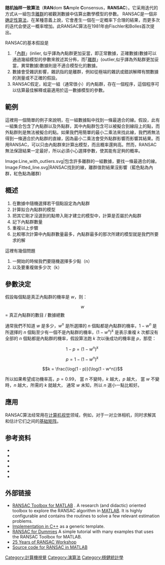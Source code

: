 {{roughtranslation|time=2011-11-17T01:32:08+00:00}}

'''随机抽样一致算法'''（'''RAN'''dom '''SA'''mple '''C'''onsensus，'''RANSAC'''）。它采用迭代的方式从一組包含[[離群|離群]]的被觀測數據中估算出數學模型的參數。
RANSAC是一個非[[确定性算法|确定性算法]]，在某種意義上說，它會產生一個在一定概率下合理的結果，而更多次的迭代会使这一概率增加。此RANSAC算法在1981年由Fischler和Bolles首次提出。

RANSAC的基本假設是
#「[[內群|內群]]」(inlier,  似乎譯為內點群更加妥當，即正常數據，正確數據)數據可以通過幾組模型的參數來敘述其分佈，而｢[[離群|離群]]」(outlier,似乎譯為外點群更加妥當，異常數​​據)數據則是不適合模型化的數據。 
#數據會受雜訊影響，雜訊指的是離群，例如從極端的雜訊或錯誤解釋有關數據的測量或不正確的假設。
#RANSAC假定，給定一組（通常很小）的內點群，存在一個程序，這個程序可以估算最佳解釋或最適用於這一數據模型的參數。 

==範例==
這裡用一個簡單的例子來說明，在一組數據點中找到一條最適合的線。假設，此有一組集合包含了內點群以及外點群，其中內點群包含可以被擬合到線段上的點，而外點群則是無法被擬合的點。如果我們用簡單的最小二乘法來找此線，我們將無法得到一條適合於內點群的直線，因為最小二乘法會受外點群影響而影響其結果。而用RANSAC，可以只由內點群來計算出模型，而且概率還夠高。然而，RANSAC無法保證結果一定最好，所以必須小心選擇參數，使其能有足夠的概率。

<gallery widths="286" heights="255" perrow="2">
Image:Line_with_outliers.svg|包含許多離群的一組數據，要找一條最適合的線。
Image:Fitted_line.svg|RANSAC找到的線，離群值對結果沒影響（藍色點為內群，紅色點為離群）
</gallery>

==概述==
#在數據中隨機選擇若干個點設定為內點群
#計算拟合內點群的模型
#把其它剛才沒選到的點帶入剛才建立的模型中，計算是否屬於內點群
#記下內點群數量
#重複以上步驟
#比較哪次計算中內點群數量最多，內點群最多的那次所建的模型就是我們所要求的解

這裡有幾個問題
#一開始的時候我們要隨機選擇多少點（n）
#以及要重複做多少次（k）

==參數決定==
假設每個點是真正內點群的機率是 <math>w</math>，则：

:<math>w</math> = 真正內點群的數目 / 數據總數

通常我們不知道 <math>w</math> 是多少，<math>w^n</math> 是所選擇的 <math>n</math> 個點都是內點群的機率，<math>1-w^n</math> 是所選擇的 <math>n</math> 個點至少有一個不是內點群的機率，<math>(1-w^n)^k</math> 是表示重複 <math>k</math> 次都沒有全部的 <math>n</math> 個點都是內點群的機率，假設算法跑 <math>k</math> 次以後成功的機率是 <math>p</math>，那麼：

:<math>
1-p=(1-w^n)^k \,
</math>

:<math>
p=1-(1-w^n)^k \,
</math>

:<math>
k = \frac{\log(1 - p)}{\log(1 - w^n)}
</math>

所以如果希望成功機率高，<math>p=0.99</math>，
當 <math>n</math> 不變時，<math>k</math> 越大，<math>p</math> 越大，
當 <math>w</math> 不變時，<math>n</math> 越大，所需的 <math>k</math> 就越大，
通常 <math>w</math> 未知，所以 <math>n</math> 選小一點比較好。

==應用==
RANSAC算法经常用在[[计算机视觉|计算机视觉]]领域，例如，对于一对立体相机，同时求解其{{link-en|对应点问题|Correspondence_problem}}和估计它们之间的[[基础矩阵|基础矩阵]]。

==参考资料==

* {{cite journal
| author=Martin A. Fischler and Robert C. Bolles
| title=Random Sample Consensus: A Paradigm for Model Fitting with Applications to Image Analysis and Automated Cartography
| journal=Comm. of the ACM
| volume=24
| pages=381–395
| doi=10.1145/358669.358692
| issue=6
|date=June 1981}}
*{{cite book
| author=David A. Forsyth and Jean Ponce
| title=Computer Vision, a modern approach
| year=2003
| publisher=Prentice Hall
| isbn= 0-13-085198-1
}}
*{{cite book
| author=Richard Hartley and [[Andrew_Zisserman|Andrew Zisserman]]
| title=Multiple View Geometry in Computer Vision
| year=2003
| publisher=Cambridge University Press
| edition=2nd
}}
* {{cite journal
| author=P.H.S. Torr and D.W. Murray
| title=The Development and Comparison of Robust Methods for Estimating the Fundamental Matrix
| journal=International Journal of Computer Vision
| volume=24
| pages=271–300
| year=1997
| doi=10.1023/A:1007927408552
| issue=3
}}
*{{Cite journal
 |author      = Ondrej Chum
 |title       = Two-View Geometry Estimation by Random Sample and Consensus
 |year        = 2005
 |url         = http://cmp.felk.cvut.cz/~chum/Teze/Chum-PhD.pdf
 |journal     = PhD Thesis
 |postscript  = <!--None-->
 |deadurl     = yes
 |archiveurl  = https://web.archive.org/web/20090816055122/http://cmp.felk.cvut.cz/~chum/Teze/Chum-PhD.pdf
 |archivedate = 2009-08-16
}}
*{{Cite journal
| author=Sunglok Choi, Taemin Kim, and Wonpil Yu
| title=Performance Evaluation of RANSAC Family
| journal=In Proceedings of the British Machine Vision Conference (BMVC)
| year=2009
| url=http://www.bmva.org/bmvc/2009/Papers/Paper355/Paper355.pdf
| access-date=2011-11-17
| archive-date=2020-08-31
| archive-url=https://web.archive.org/web/20200831001552/http://www.bmva.org/bmvc/2009/Papers/Paper355/Paper355.pdf
| dead-url=no
}}

==外部链接==
* [http://vision.ece.ucsb.edu/~zuliani/Code/Code.html RANSAC Toolbox for MATLAB] {{Wayback|url=http://vision.ece.ucsb.edu/~zuliani/Code/Code.html |date=20150307132545 }}.  A research (and didactic) oriented toolbox to explore the RANSAC algorithm in [[MATLAB|MATLAB]].  It is highly configurable and contains the routines to solve a few relevant estimation problems.
* [http://www.mrpt.org/RANSAC_C++_examples Implementation in C++] {{Wayback|url=http://www.mrpt.org/RANSAC_C++_examples |date=20111129030145 }} as a generic template.
* [http://vision.ece.ucsb.edu/~zuliani/Research/RANSAC/docs/RANSAC4Dummies.pdf RANSAC for Dummies] {{Wayback|url=http://vision.ece.ucsb.edu/~zuliani/Research/RANSAC/docs/RANSAC4Dummies.pdf |date=20150403023133 }} A simple tutorial with many examples that uses the RANSAC Toolbox for MATLAB.
* [http://cmp.felk.cvut.cz/ransac-cvpr2006/ 25 Years of RANSAC Workshop] {{Wayback|url=http://cmp.felk.cvut.cz/ransac-cvpr2006/ |date=20200223104426 }}
* [http://www.csse.uwa.edu.au/~pk/Research/MatlabFns/#robust {{Wayback|url=http://www.csse.uwa.edu.au/~pk/Research/MatlabFns/#robust |date=20150515081026 }} Source code for RANSAC in [[MATLAB|MATLAB]]]

[[Category:計算機視覺|Category:計算機視覺]]
[[Category:演算法|Category:演算法]]
[[Category:穩健統計學|Category:穩健統計學]]